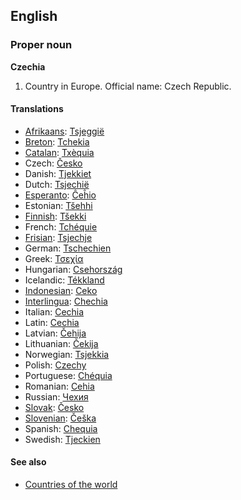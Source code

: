 ==English==
===Proper noun===
'''Czechia'''

# Country in Europe. Official name: Czech Republic.

====Translations====
*[[Afrikaans]]: [[Tsjeggië]]
*[[Breton]]: [[Tchekia]]
*[[Catalan]]: [[Txèquia]] 
*Czech: [[Česko]] 
*Danish: [[Tjekkiet]] 
*Dutch: [[Tsjechië]]
*[[Esperanto]]: [[Ĉeĥio]]
*Estonian: [[Tšehhi]]
*[[Finnish]]: [[Tšekki]]
*French: [[Tchéquie]]
*[[Frisian]]: [[Tsjechje]]
*German: [[Tschechien]]
*Greek: [[Τσεχία]]
*Hungarian: [[Csehország]]
*Icelandic: [[Tékkland]]
*[[Indonesian]]: [[Ceko]]
*[[Interlingua]]: [[Chechia]]
*Italian: [[Cechia]]
*Latin: [[Cechia]]
*Latvian: [[Čehija]]
*Lithuanian: [[Čekija]]
*Norwegian: [[Tsjekkia]]
*Polish: [[Czechy]]
*Portuguese: [[Chéquia]]
*Romanian: [[Cehia]]
*Russian: [[Чехия]]
*[[Slovak]]: [[Česko]]
*[[Slovenian]]: [[Češka]]
*Spanish: [[Chequia]]
*Swedish: [[Tjeckien]]

====See also====
*[[Countries of the world]]